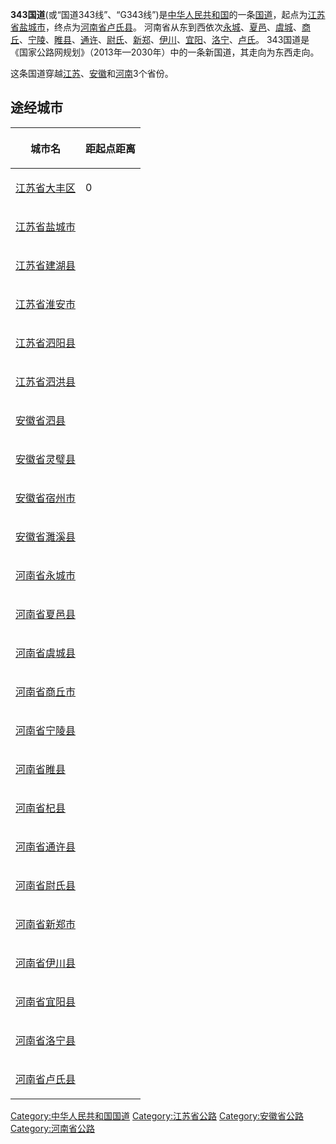 {{Unreferenced|time=2021-06-06T02:56:59+00:00}}
{{Infobox 中國国道
|   国道編號          = 343
|   附加頭部圖片        =
|   地圖                =File:G343-路线图.svg
|   最近通車日期        = 
|   規劃總長度          = 
|   起點                = 江苏省盐城市大丰区
|   終點                = 河南省卢氏县
|   附加圖片            =File:Xindian Town in Xinzheng 20200606.jpg
|   附加圖片注釋        =343国道位于[[河南省|河南省]][[新郑市|新郑市]][[辛店镇_(新郑市)|辛店镇]]的路段
}}
'''343国道'''(或“国道343线”、“G343线”)是[[中华人民共和国|中华人民共和国]]的一条[[中华人民共和国国道|国道]]，起点为[[江苏省|江苏省]][[盐城市|盐城市]]，终点为[[河南省|河南省]][[卢氏县|卢氏县]]。
河南省从东到西依次[[永城|永城]]、[[夏邑|夏邑]]、[[虞城|虞城]]、[[商丘|商丘]]、[[宁陵|宁陵]]、[[睢县|睢县]]、[[通许|通许]]、[[尉氏|尉氏]]、[[新郑|新郑]]、[[伊川|伊川]]、[[宜阳|宜阳]]、[[洛宁|洛宁]]、[[卢氏|卢氏]]。
343国道是《国家公路网规划》（2013年—2030年）中的一条新国道，其走向为东西走向。

这条国道穿越[[江苏|江苏]]、[[安徽|安徽]]和[[河南|河南]]3个省份。

==途经城市==
{| class="wikitable" align="leftt" style="text-align:center; font-size:85%; margin:1em;"
|-
! 城市名 !! 距起点距离
|-
| [[江苏省|江苏省]][[大丰区|大丰区]]   || 0
|-
| [[江苏省|江苏省]][[盐城市|盐城市]]   || 
|-
| [[江苏省|江苏省]][[建湖县|建湖县]]   || 
|-
| [[江苏省|江苏省]][[淮安市|淮安市]]   || 
|-
| [[江苏省|江苏省]][[泗阳县|泗阳县]]   || 
|-
| [[江苏省|江苏省]][[泗洪县|泗洪县]]   || 
|-
| [[安徽省|安徽省]][[泗县|泗县]]   || 
|-
| [[安徽省|安徽省]][[灵璧县|灵璧县]]   || 
|-
| [[安徽省|安徽省]][[宿州市|宿州市]]   || 
|-
| [[安徽省|安徽省]][[濉溪县|濉溪县]]   || 
|-
| [[河南省|河南省]][[永城市|永城市]]   || 
|-
| [[河南省|河南省]][[夏邑县|夏邑县]]   || 
|-
| [[河南省|河南省]][[虞城县|虞城县]]   || 
|-
| [[河南省|河南省]][[商丘市|商丘市]]   || 
|-
| [[河南省|河南省]][[宁陵县|宁陵县]]   || 
|-
| [[河南省|河南省]][[睢县|睢县]]   || 
|-
| [[河南省|河南省]][[杞县|杞县]]   || 
|-
| [[河南省|河南省]][[通许县|通许县]]   || 
|-
| [[河南省|河南省]][[尉氏县|尉氏县]]   || 
|-
| [[河南省|河南省]][[新郑市|新郑市]]   || 
|-
| [[河南省|河南省]][[伊川县|伊川县]]   || 
|-
| [[河南省|河南省]][[宜阳县|宜阳县]]   || 
|-
| [[河南省|河南省]][[洛宁县|洛宁县]]   || 
|-
| [[河南省|河南省]][[卢氏县|卢氏县]]   ||
|}

{{中国国道}}

[[Category:中华人民共和国国道|Category:中华人民共和国国道]]
[[Category:江苏省公路|Category:江苏省公路]]
[[Category:安徽省公路|Category:安徽省公路]]
[[Category:河南省公路|Category:河南省公路]]